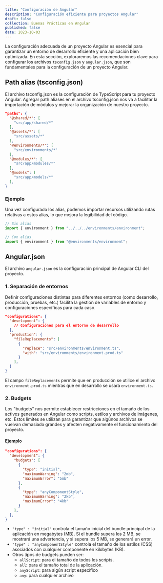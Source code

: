 ---
title: "Configuración de Angular"
description: "Configuración eficiente para proyectos Angular"
draft: false
collection: Buenas Prácticas en Angular
published: false
date: 2023-10-03
---

La configuración adecuada de un proyecto Angular es esencial para garantizar un entorno de desarrollo eficiente y una aplicación bien optimizada. En esta sección, exploraremos las recomendaciones clave para configurar los archivos `tsconfig.json` y `angular.json`, que son fundamentales para la configuración de un proyecto Angular.

## Path alias (tsconfig.json)

El archivo tsconfig.json es la configuración de TypeScript para tu proyecto Angular. Agregar path aliases en el archivo tsconfig.json nos va a facilitar la importación de módulos y mejorar la organización de nuestro proyecto.

```json
"paths": {
  "@shared/*": [
    "src/app/shared/*"
  ],
  "@assets/*": [
    "src/assets/*"
  ],
  "@environments/*": [
    "src/environments/*"
  ],
  "@modules/*": [
    "src/app/modules/*"
  ],
  "@models": [
    "src/app/models/*"
  ],
}
```

### Ejemplo

Una vez configurado los alias, podemos importar recursos utilizando rutas relativas a estos alias, lo que mejora la legibilidad del código.

```ts
// Sin alias
import { environment } from "../../../environments/environment";

// Con alias
import { environment } from "@environments/environment";
```

## Angular.json

El archivo `angular.json` es la configuración principal de Angular CLI del proyecto.

### 1. Separación de entornos

Definir configuraciones distintas para diferentes entornos (como desarrollo, producción, pruebas, etc.) facilita la gestión de variables de entorno y configuraciones específicas para cada caso.

```json
"configurations": {
  "development": {
    // Configuraciónes para el entorno de desarrollo
  },
  "production": {
    "fileReplacements": [
      {
        "replace": "src/environments/environment.ts",
        "with": "src/environments/environment.prod.ts"
      }
    ],
  }
}
```

El campo `fileReplacements` permite que en producción se utilice el archivo `environment.prod.ts` mientras que en desarrollo se usará `environment.ts`.

### 2. Budgets

Los "budgets" nos permite establecer restricciones en el tamaño de los activos generados en Angular como scripts, estilos y archivos de imágenes, etc. Estos límites se utilizan para garantizar que algúnos archivos se vuelvan demasiado grandes y afecten negativamente el funcionamiento del proyecto.

#### Ejemplo

```json
"configurations": {
  "development": {
    "budgets": [
      {
        "type": "initial",
        "maximumWarning": "2mb",
        "maximumError": "5mb"
      },
      {
        "type": "anyComponentStyle",
        "maximumWarning": "2kb",
        "maximumError": "4kb"
      }
    ],
  },
}
```

- `"type" : "initial"` controla el tamaño inicial del bundle principal de la aplicación en megabytes (MB). Si el bundle supera los 2 MB, se mostrará una advertencia, y si supera los 5 MB, se generará un error.
- `"type" : "anyComponentStyle"` controla el tamaño de los estilos (CSS) asociados con cualquier componente en kilobytes (KB).
- Otros tipos de budgets pueden ser:
  - `allScript`: para el tamaño de todos los scripts.
  - `all`: para el tamaño total de la aplicación.
  - `anyScript`: para algún script específico
  - `any`: para cualquier archivo
